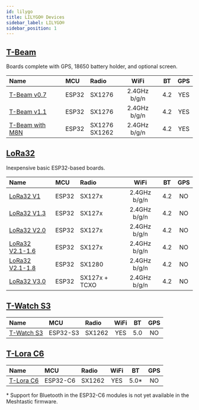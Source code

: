 ```yaml
---
id: lilygo
title: LILYGO® Devices
sidebar_label: LILYGO®
sidebar_position: 1
---
```


## [T-Beam](./tbeam/)

Boards complete with GPS, 18650 battery holder, and optional screen.

| Name                                   | MCU   | Radio             |     WiFi     | BT  | GPS |
| :------------------------------------- | :---- | :---------------- | :----------: | :-: | :-: |
| [T-Beam v0.7](./tbeam/?t-beam=0.7)     | ESP32 | SX1276            | 2.4GHz b/g/n | 4.2 | YES |
| [T-Beam v1.1](./tbeam/?t-beam=1.1)     | ESP32 | SX1276            | 2.4GHz b/g/n | 4.2 | YES |
| [T-Beam with M8N](./tbeam/?t-beam=m8n) | ESP32 | SX1276<br/>SX1262 | 2.4GHz b/g/n | 4.2 | YES |

## [LoRa32](./lora)

Inexpensive basic ESP32-based boards.

| Name                                       | MCU   | Radio         |     WiFi     | BT  | GPS |
| :----------------------------------------- | :---- | :------------ | :----------: | :-: | :-: |
| [LoRa32 V1](./lora/?t-lora=v1)             | ESP32 | SX127x        | 2.4GHz b/g/n | 4.2 | NO  |
| [LoRa32 V1.3](./lora/?t-lora=v1.3)         | ESP32 | SX127x        | 2.4GHz b/g/n | 4.2 | NO  |
| [LoRa32 V2.0](./lora/?t-lora=v2.0)         | ESP32 | SX127x        | 2.4GHz b/g/n | 4.2 | NO  |
| [LoRa32 V2.1-1.6](./lora/?t-lora=v2.1)     | ESP32 | SX127x        | 2.4GHz b/g/n | 4.2 | NO  |
| [LoRa32 V2.1-1.8](./lora/?t-lora=v2.1-1.8) | ESP32 | SX1280        | 2.4GHz b/g/n | 4.2 | NO  |
| [LoRa32 V3.0](./lora/?t-lora=v3.0)         | ESP32 | SX127x + TCXO | 2.4GHz b/g/n | 4.2 | NO  |

## [T-Watch S3](./twatch/)

| Name                    | MCU      | Radio  | WiFi | BT  | GPS |
| :---------------------- | :------- | :----- | :--: | :-: | :-: |
| [T-Watch S3](./twatch/) | ESP32-S3 | SX1262 | YES  | 5.0 | NO  |

## [T-Lora C6](./tlorac6/)

| Name                    | MCU      | Radio  | WiFi |  BT   | GPS |
| :---------------------- | :------- | :----- | :--: | :---: | :-: |
| [T-Lora C6](./tlorac6/) | ESP32-C6 | SX1262 | YES  | 5.0\* | NO  |

\* Support for Bluetooth in the ESP32-C6 modules is not yet available in the Meshtastic firmware.
